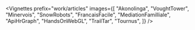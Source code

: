 
<Vignettes
    prefix="work/articles"
    images={[
        "Akonolinga",
        "VoughtTower",
        "Minervois",
        "SnowRobots",
        "FrancaisFacile",
        "MediationFamilliale",
        "ApiHrGraph",
        "HandsOnWebGL",
        "TrailTar",
        "Tournus",
    ]}
/>
